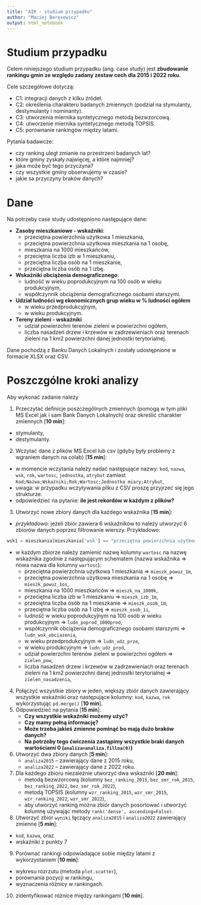 ```yaml
---
title: "AIR - studium przypadku"
author: "Maciej Beręsewicz"
output: html_notebook
---
```



# Studium przypadku

Celem niniejszego studium przypadku (ang. case study) jest **zbudowanie rankingu gmin ze względu zadany zestaw cech dla 2015 i 2022 roku**. 

Cele szczegółowe dotyczą:

+ C1: integracji danych z kilku źródeł.
+ C2: określenia charakteru badanych zmiennych (podział na stymulanty, destymulanty i nominanty).
+ C3: utworzenia miernika syntetycznego metodą bezwzorcową.
+ C4: utworzenie miernika syntetycznego metodą TOPSIS.
+ C5: porównanie rankingów między latami.

Pytania badawcze:

+ czy ranking uległ zmianie na przestrzeni badanych lat?
+ które gminy zyskały najwięcej, a które najmniej? 
+ jaka może być tego przyczyna?
+ czy wszystkie gminy obserwujemy w czasie?
+ jakie sa przyczyny braków danych?


# Dane

Na potrzeby case study udostępniono następujące dane:

+ **Zasoby mieszkaniowe - wskaźniki**:
  + przeciętna powierzchnia użytkowa 1 mieszkania,
  + przeciętna powierzchnia użytkowa mieszkania na 1 osobę,
  + mieszkania na 1000 mieszkańców,
  + przeciętna liczba izb w 1 mieszkaniu,
  + przeciętna liczba osób na 1 mieszkanie,
  + przeciętna liczba osób na 1 izbę.
+ **Wskaźniki obciążenia demograficznego**:
  + ludność w wieku poprodukcyjnym na 100 osób w wieku produkcyjnym,
  + współczynnik obciążenia demograficznego osobami starszymi.
+ **Udział ludności wg ekonomicznych grup wieku w % ludności ogółem**
  + w wieku przedprodukcyjnym,
  + w wieku produkcyjnym.
+ **Tereny zieleni - wskaźniki**
  + udział powierzchni terenów zieleni w powierzchni ogółem,
  + liczba nasadzeń drzew i krzewów w zadrzewieniach oraz terenach zieleni na 1 km2 powierzchni danej jednostki
  terytorialnej.

Dane pochodzą z Banku Danych Lokalnych i zostały udostępnione w formacie XLSX oraz CSV.


# Poszczgólne kroki analizy

Aby wykonać zadanie należy

1. Przeczytać definicje poszczególnych zmiennych (pomogą w tym pliki MS Excel jak i sam Bank Danych Lokalnych) oraz określić charakter zmiennych [**10 min**]: 
  + stymulanty,
  + destymulanty.
2. Wczytać dane z plików MS Excel lub csv (gdyby były problemy z wgraniem danych na colab) [**15 min**]:
  + w momencie wczytania należy nadać następujące nazwy: `kod`, `nazwa`, `wsk`, `rok`, `wartosc`, `jednostka`, `atrybut` zamiast `Kod;Nazwa;Wskaźniki;Rok;Wartosc;Jednostka miary;Atrybut`,
  + uwaga: w przypadku wczytywania pliku z CSV proszę przyjrzeć się jego strukturze.
  + odpowiedzieć na pytanie: **ile jest rekordów w każdym z plików?**
3. Utworzyć nowe zbiory danych dla każdego wskaźnika [**15 min**]:
  + *przykładowo*: jeżeli zbiór zawiera 6 wskaźników to należy utworzyć 6 zbiorów danych poprzez filtrowanie wierszy. Przykładowo:
  ```python
  wsk1 = mieszkania[mieszkania['wsk'] == "przeciętna powierzchnia użytkowa 1 mieszkania"]
  ```
  + w każdym zbiorze należy zamienić nazwę kolumny `wartosc` na nazwę wskaźnika zgodnie z następującym schematem (nazwa wskaźnika => nowa nazwa dla kolumny `wartosc`):
      + przeciętna powierzchnia użytkowa 1 mieszkania => `mieszk_powuz_1m`,
      + przeciętna powierzchnia użytkowa mieszkania na 1 osobę => `mieszk_powuz_1os`,
      + mieszkania na 1000 mieszkańców => `mieszk_na_1000k`,
      + przeciętna liczba izb w 1 mieszkaniu => `mieszk_izb_1m`,
      + przeciętna liczba osób na 1 mieszkanie => `mieszk_osob_1m`,
      + przeciętna liczba osób na 1 izbę => `mieszk_osob_1i`,
      + ludność w wieku poprodukcyjnym na 100 osób w wieku produkcyjnym  => `ludn_poprod_1000prod`,
      + współczynnik obciążenia demograficznego osobami starszymi => `ludn_wsk_obciazenia`,
      + w wieku przedprodukcyjnym => `ludn_udz_prze`,
      + w wieku produkcyjnym => `ludn_udz_prod`,
      + udział powierzchni terenów zieleni w powierzchni ogółem => `zielen_pow`,
      + liczba nasadzeń drzew i krzewów w zadrzewieniach oraz terenach zieleni na 1 km2 powierzchni danej jednostki
  terytorialnej => `zielen_nasadzenia`,
4. Połączyć wszystkie zbiory w jeden, większy zbiór danych zawierający wszystkie wskaźniki oraz następujące kolumny: `kod`, `kazwa`, `rok` wykorzystując `pd.merge()` [**10 min**].
5. Odpowiedzieć na pytania [**15 min**]:
    + **Czy wszystkie wskaźniki możemy użyć?**
    + **Czy mamy pełną informację?**
    + **Może trzeba jakieś zmienne pominąć bo mają dużo braków danych?**
    + **Na potrzeby tego ćwiczenia zastąpimy wszystkie braki danych wartościami 0 (`analiza=analiza.fillna(0)`)**
6. Utworzyć dwa zbiory danych [**5 min**]: 
    + `analiza2015` -- zawierający dane z 2015 roku,
    + `analiza2022` -- zawierający dane z 2022 roku.
7. Dla każdego zbioru niezależnie utworzyć dwa wskaźniki [**20 min**]:
    + metodą bezwzorcową (kolumny `bez_ranking_2015`, `bez_smr_rok_2015`, `bez_ranking_2022`, `bez_smr_rok_2022`),
    + metodą TOPSIS (kolumny `wzr_ranking_2015`, `wzr_smr_2015`, `wzr_ranking_2022`, `wzr_smr_2022`),
    + aby utworzyć ranking można zbiór danych posortować i utworzyć kolumnę używając metody `rank('dense', ascending=False)`.
8. Utworzyć zbiór `wyniki` łączący `analiza2015` i  `analiza2022` zawierający zmienne [**5 min**]:
  + `kod`, `kazwa`, oraz 
  + wskaźniki z punkty 7
9. Porównać rankingi odpowiadające sobie między latami z wykorzystaniem [**10 min**]:
  + wykresu rozrzutu (metoda `plot.scatter`),
  + porównania pozycji w rankingu,
  + wyznaczenia różnicy w rankingach.
10. zidentyfikować różnice między rankingami  [**10 min**].
